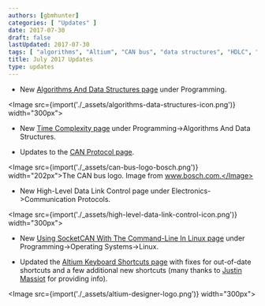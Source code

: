 ```yaml
---
authors: [gbmhunter]
categories: [ "Updates" ]
date: 2017-07-30
draft: false
lastUpdated: 2017-07-30
tags: [ "algorithms", "Altium", "CAN bus", "data structures", "HDLC", "Linux", "shortcuts", "SocketCAN", "time complexity" ]
title: July 2017 Updates
type: updates
---
```



* New [Algorithms And Data Structures page](/programming/algorithms-and-data-structures) under Programming.  


<Image src={import('./_assets/algorithms-data-structures-icon.png')} width="300px"></Image>

* New [Time Complexity page](/programming/algorithms-and-data-structures/algorithm-time-complexity) under Programming->Algorithms And Data Structures.

* Updates to the [CAN Protocol page](/electronics/communication-protocols/can-protocol).  


<Image src={import('./_assets/can-bus-logo-bosch.png')} width="202px">The CAN bus logo. Image from www.bosch.com.</Image>

* New High-Level Data Link Control page under Electronics->Communication Protocols.  


<Image src={import('./_assets/high-level-data-link-control-icon.png')} width="300px"></Image>

* New [Using SocketCAN With The Command-Line In Linux page](/programming/operating-systems/linux/how-to-use-socketcan-with-the-command-line-in-linux) under Programming->Operating Systems->Linux.  

* Updated the [Altium Keyboard Shortcuts page](/electronics/general/altium/altium-keyboard-shortcuts) with fixes for out-of-date shortcuts and a few additional new shortcuts (many thanks to [Justin Massiot](https://justinmassiot.me/) for providing info).  


<Image src={import('./_assets/altium-designer-logo.png')} width="300px"></Image>